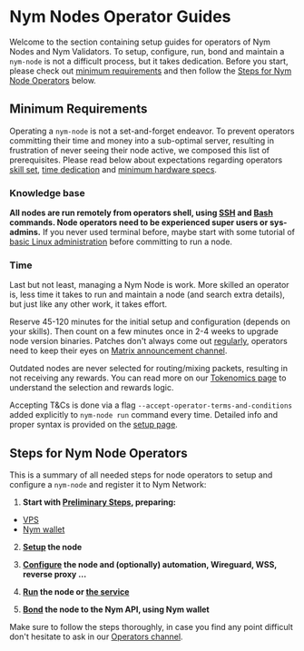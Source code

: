 
# Nym Nodes Operator Guides

Welcome to the section containing setup guides for operators of Nym Nodes and Nym Validators. To setup, configure, run, bond and maintain a `nym-node` is not a difficult process, but it takes dedication. Before you start, please check out [minimum requirements](#minimum-requirements) and then follow the [Steps for Nym Node Operators](#steps-for-nym-node-operators) below.

## Minimum Requirements

Operating a `nym-node` is not a set-and-forget endeavor. To prevent operators committing their time and money into a sub-optimal server, resulting in frustration of never seeing their node active, we composed this list of prerequisites. Please read below about expectations regarding operators [skill set](#knowledge-base), [time dedication](#time) and [minimum hardware specs](#vps-hardware-specs).

### Knowledge base

**All nodes are run remotely from operators shell, using [SSH](https://www.ssh.com/academy/ssh) and [Bash](https://www.gnu.org/software/bash/) commands. Node operators need to be experienced super users or sys-admins.** If you never used terminal before, maybe start with some tutorial of [basic Linux administration](https://www.linode.com/docs/guides/linux-system-administration-basics/) before committing to run a node.

<NymNodeSpecs />

### Time

Last but not least, managing a Nym Node is work. More skilled an operator is, less time it takes to run and maintain a node (and search extra details), but just like any other work, it takes effort.

Reserve 45-120 minutes for the initial setup and configuration (depends on your skills). Then count on a few minutes once in 2-4 weeks to upgrade node version binaries. Patches don't always come out [regularly](release-cycle.mdx), operators need to keep their eyes on [Matrix announcement channel](https://matrix.to/#/#node-ops-announcements:nymtech.chat).

Outdated nodes are never selected for routing/mixing packets, resulting in not receiving any rewards. You can read more on our [Tokenomics page](tokenomics/mixnet-rewards.mdx) to understand the selection and rewards logic.

<TermsConditions />

Accepting T&Cs is done via a flag `--accept-operator-terms-and-conditions` added explicitly to `nym-node run` command every time. Detailed info and proper syntax is provided on the [setup page](nodes/nym-node/setup#terms--conditions).

## Steps for Nym Node Operators

This is a summary of all needed steps for node operators to setup and configure a `nym-node` and register it to Nym Network:


1. **Start with [Preliminary Steps](nodes/preliminary-steps.mdx), preparing:**
- [VPS](nodes/preliminary-steps/vps-setup.mdx)
- [Nym wallet](nodes/preliminary-steps/wallet-preparation)

2. **[Setup](nodes/nym-node/setup.mdx) the node**

3. **[Configure](nodes/nym-node/configuration.mdx) the node and (optionally) automation, Wireguard, WSS, reverse proxy ...**

4. **[Run](nodes/nym-node/setup.mdx#initialise--run) the node or [the service](nodes/nym-node/configuration.md#systemd)**

5. **[Bond](nodes/nym-node/bonding.mdx) the node to the Nym API, using Nym wallet**

Make sure to follow the steps thoroughly, in case you find any point difficult don't hesitate to ask in our [Operators channel](https://matrix.to/#/#operators:nymtech.chat).
